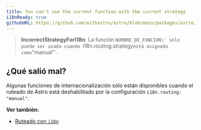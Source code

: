 ```yaml
---
title: You can't use the current function with the current strategy
i18nReady: true
githubURL: https://github.com/withastro/astro/blob/main/packages/astro/src/core/errors/errors-data.ts
---
```


> **IncorrectStrategyForI18n**: La función `NOMBRE_DE_FUNCION\' sólo puede ser usada cuando `i18n.routing.strategy` está asignado como `"manual"`.

## ¿Qué salió mal?
Algunas funciones de internacionalización sólo están disponibles cuando el ruteado de Astro está deshabilitado por la configuración `i18n.routing: "manual"`.

**Ver también:**
-  [Ruteado con `i18n`](/es/guides/internationalization/#routing)
